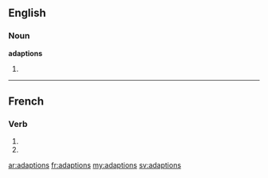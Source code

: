 ==English==

===Noun===
'''adaptions'''

# {{plural of|[[adaption]]}}

----

==French==

===Verb===
{{fr-verb-form}}

# {{form of|[[first-person|First-person]] [[plural]] [[imperfect indicative]]|adapter|lang=French}}
# {{form of|[[first-person|First-person]] [[plural]] [[present subjunctive]]|adapter|lang=French}}

[[ar:adaptions]]
[[fr:adaptions]]
[[my:adaptions]]
[[sv:adaptions]]
